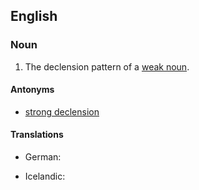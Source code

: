 ==English==

===Noun===
{{en-noun|head=[[weak]] [[declension]]}}

# {{grammar}} The declension pattern of a [[weak noun]].

====Antonyms====
* [[strong declension]]

====Translations====
{{trans-top|declension pattern of a weak noun}}
* German: {{t+|de|schwache Deklination|f}}
{{trans-mid}}
* Icelandic: {{t-SOP|is|[[veikur#Icelandic|veik]] [[beyging#Icelandic|beyging]]|f}}
{{trans-bottom}}